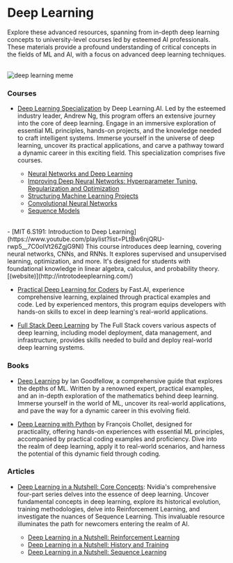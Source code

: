 # Deep Learning 

Explore these advanced resources, spanning from in-depth deep learning concepts to university-level courses led by esteemed AI professionals. These materials provide a profound understanding of critical concepts in the fields of ML and AI, with a focus on advanced deep learning techniques.

<br/>
<div style={{ display: "flex" }}>
  <img src="/static/img/memes/dlMeme.png" alt="deep learning meme" />
</div>

### Courses

- [Deep Learning Specialization](https://www.deeplearning.ai/courses/deep-learning-specialization/) by Deep Learning.AI. Led by the esteemed industry leader, Andrew Ng, this program offers an extensive journey into the core of deep learning. Engage in an immersive exploration of essential ML principles, hands-on projects, and the knowledge needed to craft intelligent systems. Immerse yourself in the universe of deep learning, uncover its practical applications, and carve a pathway toward a dynamic career in this exciting field. This specialization comprises five courses.

  - [Neural Networks and Deep Learning](https://www.coursera.org/learn/neural-networks-deep-learning?specialization=deep-learning)
  - [Improving Deep Neural Networks: Hyperparameter Tuning, Regularization and Optimization](https://www.coursera.org/learn/deep-neural-network?specialization=deep-learning)
  - [Structuring Machine Learning Projects](https://www.coursera.org/learn/machine-learning-projects?specialization=deep-learning)
  - [Convolutional Neural Networks](https://www.coursera.org/learn/convolutional-neural-networks?specialization=deep-learning)
  - [Sequence Models](https://www.coursera.org/learn/nlp-sequence-models?specialization=deep-learning)

<br/>
- [MIT 6.S191: Introduction to Deep Learning](https://www.youtube.com/playlist?list=PLtBw6njQRU-rwp5__7C0oIVt26ZgjG9NI) This course introduces deep learning, covering neural networks, CNNs, and RNNs. It explores supervised and unsupervised learning, optimization, and more. It's designed for students with foundational knowledge in linear algebra, calculus, and probability theory. [(website)](http://introtodeeplearning.com/)

- [Practical Deep Learning for Coders](https://course.fast.ai/) by Fast.AI, experience comprehensive learning, explained through practical examples and code. Led by experienced mentors, this program equips developers with hands-on skills to excel in deep learning's real-world applications.

- [Full Stack Deep Learning](https://fullstackdeeplearning.com/course/2022/) by The Full Stack covers various aspects of deep learning, including model deployment, data management, and infrastructure, provides skills needed to build and deploy real-world deep learning systems.


### Books 

- [Deep Learning](https://www.deeplearningbook.org/) by Ian Goodfellow, a comprehensive guide that explores the depths of ML. Written by a renowned expert, practical examples, and an in-depth exploration of the mathematics behind deep learning. Immerse yourself in the world of ML, uncover its real-world applications, and pave the way for a dynamic career in this evolving field.

- [Deep Learning with Python](https://www.goodreads.com/en/book/show/33986067) by François Chollet, designed for practicality, offering hands-on experiences with essential ML principles, accompanied by practical coding examples and proficiency. Dive into the realm of deep learning, apply it to real-world scenarios, and harness the potential of this dynamic field through coding.


### Articles

- [Deep Learning in a Nutshell: Core Concepts](https://developer.nvidia.com/blog/deep-learning-nutshell-core-concepts/): Nvidia's comprehensive four-part series delves into the essence of deep learning. Uncover fundamental concepts in deep learning, explore its historical evolution, training methodologies, delve into Reinforcement Learning, and investigate the nuances of Sequence Learning. This invaluable resource illuminates the path for newcomers entering the realm of AI.

  - [Deep Learning in a Nutshell: Reinforcement Learning](https://developer.nvidia.com/blog/deep-learning-nutshell-reinforcement-learning/)
  - [Deep Learning in a Nutshell: History and Training](https://developer.nvidia.com/blog/deep-learning-nutshell-history-training/)
  - [Deep Learning in a Nutshell: Sequence Learning](https://developer.nvidia.com/blog/deep-learning-nutshell-sequence-learning/)